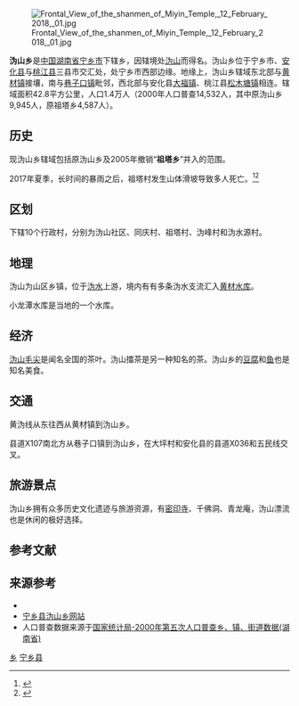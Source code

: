 {{更新|time=2019-04-17T13:59:06+00:00}}
{{中国乡级行政区
|行政区全称           = 沩山乡
|景观照片文件名       = A commanding view of Miyin Temple and Weishan Township, picture7.jpg
|景观照片描述         = 沩山乡和密印寺的俯视图。
|汉语拼音             = Wéishān Xiāng
|旧称                 = 
|地名出处             = 
|位置图文件名         =
|位置图描述           =
|自定义图片           = {{Location map
 |China Hunan
 |lat_deg=28|lat_min=10|lat_sec =32
 |lon_deg=111|lon_min=58|lon_sec =01
 |caption=沩山乡在湖南省的位置。
 |position=right
 |float=center
}}
{{Infobox mapframe|zoom=10|type=point|frame-width=250}}
|上级行政区           = [[宁乡市|宁乡市]]
|行政区类别           = 
|行政区划代码         = 
|行政区划             = 5
|村委会               = 4
|居委会               = 1
|建置时间             = 2005年
|领导职位             = 
|领导名称             = 
|领导职位2            = 
|领导名称2            = 
|政府驻地             = 沩山社区
|毗邻行政区           = 松木塘镇<br>大福镇<br>黄材镇<br>巷子口镇
|地理坐标             = {{coord|28|10|32|N|111|58|01|E|display=inline,title}}
|总面积               = 42.8平方公里
|总人口               = 14000
|总人口年份           = 
|户籍人口             = 
|户籍人口年份         = 
|常住人口             = 
|常住人口年份         = 
|人口密度             = 
|GDP                  = 
|GDP年份              = 
|邮政编码             = 410627
|电话区号             = 731
|官方网站             = http://www.nxcity.gov.cn/wsx/index.html
|网站名称             = 沩山乡人民政府
}}
[[File:Frontal_View_of_the_shanmen_of_Miyin_Temple,_12_February_2018,_01.jpg|thumb]]

'''沩山乡'''是[[中华人民共和国|中国]][[湖南省|湖南省]][[宁乡市|宁乡市]]下辖乡，因辖境处[[沩山|沩山]]而得名。沩山乡位于宁乡市、[[安化县|安化县]]与[[桃江县|桃江县]]三县市交汇处，处宁乡市西部边缘。地缘上，沩山乡辖域东北部与[[黄材镇|黄材镇]]接壤，南与[[巷子口镇|巷子口镇]]毗邻，西北部与安化县[[大福镇|大福镇]]、桃江县[[松木塘镇|松木塘镇]]相连。辖域面积42.8平方公里，人口1.4万人（2000年人口普查14,532人，其中原沩山乡9,945人，原祖塔乡4,587人）。

==历史==
现沩山乡辖域包括原沩山乡及2005年撤销“'''祖塔乡'''”并入的范围。

2017年夏季，长时间的暴雨之后，祖塔村发生山体滑坡导致多人死亡。<ref>{{cite news |author1=刘其洁 |title=沩山乡灾后重建见闻：花甲老人烈日下抬巨石砌护坡 |url=https://www.icswb.com/h/101322/20170726/483309.html |accessdate=2019-09-09 |work=长沙晚报 |date=2017-07-26}}</ref><ref>{{cite news |title=湖南宁乡因降雨山体滑坡 17人被救出5人遇难 |url=http://www.china.com.cn/news/2017-07/02/content_41138198.htm?f=pad&a=true |accessdate=2019-09-09 |work=中国网 |date=2017-07-02}}</ref>

==区划==
下辖10个行政村，分别为沩山社区、同庆村、祖塔村、沩峰村和沩水源村。

==地理==
沩山为山区乡镇，位于[[沩水河|沩水]]上游，境内有有多条沩水支流汇入[[黄材水库|黄材水库]]。

小龙潭水库是当地的一个水库。

==经济==
[[沩山毛尖|沩山毛尖]]是闻名全国的茶叶。沩山擂茶是另一种知名的茶。沩山乡的[[豆腐|豆腐]]和[[鱼|鱼]]也是知名美食。

==交通==
黄沩线从东往西从黄材镇到沩山乡。

县道X107南北方从巷子口镇到沩山乡，在大坪村和安化县的县道X036和五民线交叉。

==旅游景点==
沩山乡拥有众多历史文化遗迹与旅游资源，有[[密印寺|密印寺]]、千佛洞、青龙庵，沩山漂流也是休闲的极好选择。

==参考文献==
{{reflist}}

==来源参考==
{{Commons category|Weishan Township, Ningxiang|沩山乡}}
*{{Official website|1=http://www.nxcity.gov.cn/wsx/index.html}}
* [https://web.archive.org/web/20130520214405/http://weishan.hn.cn/ 宁乡县沩山乡网站]
* 人口普查数据来源于[http://www.stats.gov.cn/tjsj/ndsj/renkoupucha/2000jiedao/html/J43.htm 国家统计局-2000年第五次人口普查乡、镇、街道数据(湖南省)]{{Wayback|url=http://www.stats.gov.cn/tjsj/ndsj/renkoupucha/2000jiedao/html/J43.htm |date=20111007074252 }}
{{宁乡县历史文化}}
{{宁乡县行政区划}}

{{DEFAULTSORT:Wei沩山乡}}
[[Category:宁乡县行政区划|乡]]
[[Category:长沙乡镇|宁乡县]]